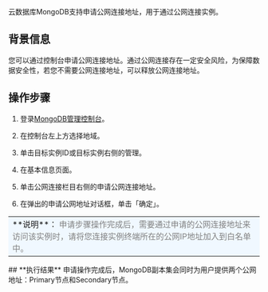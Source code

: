 云数据库MongoDB支持申请公网连接地址，用于通过公网连接实例。
<a id="step05"></a>
## **背景信息**
<a id="step05"></a>
您可以通过控制台申请公网连接地址。通过公网连接存在一定安全风险，为保障数据安全性，若您不需要公网连接地址，可以释放公网连接地址。
<a id="step05"></a>
## **操作步骤**
<a id="step05"></a>
1. 登录[MongoDB管理控制台](https://portal.qiniu.com/qvm/db/mongo)。

2. 在控制台左上方选择地域。

3. 单击目标实例ID或目标实例右侧的管理。

4. 在基本信息页面。

5. 单击公网连接栏目右侧的申请公网连接地址。

6. 在弹出的申请公网地址对话框，单击「确定」。

<table><tr><td bgcolor=#F0F8FF>**说明**：<font color='gray'> 申请步骤操作完成后，需要通过申请的公网连接地址来访问该实例时，请将您连接实例终端所在的公网IP地址加入到白名单中。 </font></td></tr></table>
<a id="step05"></a>
## **执行结果**
<a id="step05"></a>
申请操作完成后，MongoDB副本集会同时为用户提供两个公网地址：Primary节点和Secondary节点。
